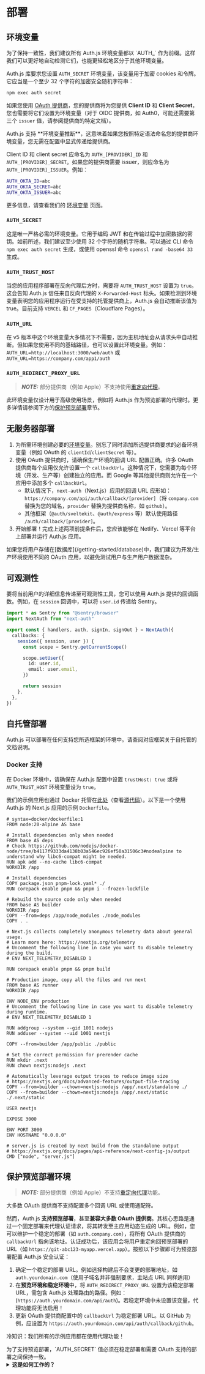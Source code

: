 
# 部署

## 环境变量

<Callout>
  为了保持一致性，我们建议所有 Auth.js 环境变量都以 `AUTH_`
  作为前缀。这样我们可以更好地自动检测它们，也能更轻松地区分于其他环境变量。
</Callout>

Auth.js 库要求您设置 `AUTH_SECRET` 环境变量，该变量用于加密 cookies 和令牌。它应当是一个至少 32 个字符的加密安全随机字符串：

```bash npm2yarn
npm exec auth secret
```

如果您使用 [OAuth 提供商](/concepts/oauth)，您的提供商将为您提供 **Client ID** 和 **Client Secret**，您也需要将它们设置为环境变量（对于 OIDC 提供商，如 Auth0，可能还需要第三个 `issuer` 值，请参阅提供商的特定文档）。

<Callout type="info">
Auth.js 支持 **环境变量推断**，这意味着如果您按照特定语法命名您的提供商环境变量，您无需在配置中显式传递给提供商。

Client ID 和 client secret 应命名为 `AUTH_[PROVIDER]_ID` 和 `AUTH_[PROVIDER]_SECRET`。如果您的提供商需要 issuer，则应命名为 `AUTH_[PROVIDER]_ISSUER`。例如：

```bash
AUTH_OKTA_ID=abc
AUTH_OKTA_SECRET=abc
AUTH_OKTA_ISSUER=abc
```

更多信息，请查看我们的 [环境变量](/guides/environment-variables) 页面。

</Callout>

### `AUTH_SECRET`

这是唯一严格必需的环境变量。它用于编码 JWT 和在传输过程中加密数据的密钥。如前所述，我们建议至少使用 32 个字符的随机字符串。可以通过 CLI 命令 `npm exec auth secret` 生成，或使用 openssl 命令 `openssl rand -base64 33` 生成。

### `AUTH_TRUST_HOST`

当您的应用程序部署在反向代理后方时，需要将 `AUTH_TRUST_HOST` 设置为 `true`。这会告知 Auth.js 信任来自反向代理的 `X-Forwarded-Host` 标头。如果检测到环境变量表明您的应用程序运行在受支持的托管提供商上，Auth.js 会自动推断该值为 true。目前支持 `VERCEL` 和 `CF_PAGES`（Cloudflare Pages）。

### `AUTH_URL`

在 v5 版本中这个环境变量大多情况下不需要，因为主机地址会从请求头中自动推断。但如果您使用不同的基础路径，也可以设置此环境变量。例如：`AUTH_URL=http://localhost:3000/web/auth` 或 `AUTH_URL=https://company.com/app1/auth`

### `AUTH_REDIRECT_PROXY_URL`

> **_NOTE:_** 部分提供商（例如 Apple）不支持使用[重定向代理](https://github.com/nextauthjs/next-auth/blob/3ec06842682a31e53fceabca701a362abda1e7dd/packages/core/src/lib/utils/providers.ts#L48)。

此环境变量仅设计用于高级使用场景，例如将 Auth.js 作为预览部署的代理时。更多详情请参阅下方的[保护预览部署](#securing-a-preview-deployment)章节。

## 无服务器部署

1. 为所需环境创建必要的[环境变量](#environment-variables)。别忘了同时添加所选提供商要求的必备环境变量（例如 OAuth 的 `clientId`/`clientSecret` 等）。
2. 使用 OAuth 提供商时，请确保生产环境的回调 URL 配置正确。许多 OAuth 提供商每个应用仅允许设置一个 `callbackUrl`。这种情况下，您需要为每个环境（开发、生产等）创建独立的应用。而 Google 等其他提供商则允许在一个应用中添加多个 `callbackUrl`。
   - 默认情况下，`next-auth`（Next.js）应用的回调 URL 应形如：`https://company.com/api/auth/callback/[provider]`（将 `company.com` 替换为您的域名，`provider` 替换为提供商名称，如 `github`）。
   - 其他框架（`@auth/sveltekit`、`@auth/express` 等）默认使用路径 `/auth/callback/[provider]`。
3. 开始部署！完成上述两项前提条件后，您应该能够在 Netlify、Vercel 等平台上部署并运行 Auth.js 应用。

<Callout type="warning">
  如果您将用户存储在[数据库](/getting-started/database)中，我们建议为开发/生产环境使用不同的
  OAuth 应用，以避免测试用户与生产用户数据混杂。
</Callout>

## 可观测性

要将当前用户的详细信息传递至可观测性工具，您可以使用 Auth.js 提供的回调函数。例如，在 `session` 回调中，可以将 `user.id` 传递给 Sentry。

```ts filename="auth.ts"
import * as Sentry from "@sentry/browser"
import NextAuth from "next-auth"

export const { handlers, auth, signIn, signOut } = NextAuth({
  callbacks: {
    session({ session, user }) {
      const scope = Sentry.getCurrentScope()

      scope.setUser({
        id: user.id,
        email: user.email,
      })

      return session
    },
  },
})
```

## 自托管部署

Auth.js 可以部署在任何支持您所选框架的环境中。请查阅对应框架关于自托管的文档说明。

### Docker 支持

在 Docker 环境中，请确保在 Auth.js 配置中设置 `trustHost: true` 或将 `AUTH_TRUST_HOST` 环境变量设为 `true`。

我们的示例应用也通过 Docker 托管在[此处](https://nextjs-docker-example.authjs.dev)（查看[源代码](https://github.com/nextauthjs/next-auth-example)）。以下是一个使用 Auth.js 的 Next.js 应用的示例 `Dockerfile`。

```docker filename="Dockerfile"
# syntax=docker/dockerfile:1
FROM node:20-alpine AS base

# Install dependencies only when needed
FROM base AS deps
# Check https://github.com/nodejs/docker-node/tree/b4117f9333da4138b03a546ec926ef50a31506c3#nodealpine to understand why libc6-compat might be needed.
RUN apk add --no-cache libc6-compat
WORKDIR /app

# Install dependencies
COPY package.json pnpm-lock.yaml* ./
RUN corepack enable pnpm && pnpm i --frozen-lockfile

# Rebuild the source code only when needed
FROM base AS builder
WORKDIR /app
COPY --from=deps /app/node_modules ./node_modules
COPY . .

# Next.js collects completely anonymous telemetry data about general usage.
# Learn more here: https://nextjs.org/telemetry
# Uncomment the following line in case you want to disable telemetry during the build.
# ENV NEXT_TELEMETRY_DISABLED 1

RUN corepack enable pnpm && pnpm build

# Production image, copy all the files and run next
FROM base AS runner
WORKDIR /app

ENV NODE_ENV production
# Uncomment the following line in case you want to disable telemetry during runtime.
# ENV NEXT_TELEMETRY_DISABLED 1

RUN addgroup --system --gid 1001 nodejs
RUN adduser --system --uid 1001 nextjs

COPY --from=builder /app/public ./public

# Set the correct permission for prerender cache
RUN mkdir .next
RUN chown nextjs:nodejs .next

# Automatically leverage output traces to reduce image size
# https://nextjs.org/docs/advanced-features/output-file-tracing
COPY --from=builder --chown=nextjs:nodejs /app/.next/standalone ./
COPY --from=builder --chown=nextjs:nodejs /app/.next/static ./.next/static

USER nextjs

EXPOSE 3000

ENV PORT 3000
ENV HOSTNAME "0.0.0.0"

# server.js is created by next build from the standalone output
# https://nextjs.org/docs/pages/api-reference/next-config-js/output
CMD ["node", "server.js"]
```

## 保护预览部署环境

> **_NOTE:_** 部分提供商（例如 Apple）不支持[重定向代理](https://github.com/nextauthjs/next-auth/blob/3ec06842682a31e53fceabca701a362abda1e7dd/packages/core/src/lib/utils/providers.ts#L48)功能。

大多数 OAuth 提供商不支持配置多个回调 URL 或使用通配符。

然而，Auth.js **支持预览部署**，甚至**兼容大多数 OAuth 提供商**。其核心思路是通过一个固定部署来代理认证请求，将其转发至主应用动态生成的 URL。例如，您可以维护一个稳定的部署（如 `auth.company.com`），将所有 OAuth 提供商的 `callbackUrl` 指向该地址。认证成功后，该应用会将用户重定向回预览部署的 URL（如 `https://git-abc123-myapp.vercel.app`）。按照以下步骤即可为预览部署配置 Auth.js 安全认证：

1. 确定一个稳定的部署 URL。例如选择构建后不会变更的部署地址，如 `auth.yourdomain.com`（使用子域名并非强制要求，主站点 URL 同样适用）
2. 在**预览环境和稳定环境**中，将 `AUTH_REDIRECT_PROXY_URL` 设置为该稳定部署 URL，需包含 Auth.js 处理路由的路径。例如：(`https://auth.yourdomain.com/api/auth`)。若稳定环境中未设置该变量，代理功能将无法启用！
3. 更新 OAuth 提供商配置中的 `callbackUrl` 为稳定部署 URL。以 GitHub 为例，应设置为 `https://auth.yourdomain.com/api/auth/callback/github`。

冷知识：我们所有的示例应用都在使用代理功能！

<Callout type="info">
  为了支持预览部署，`AUTH_SECRET` 值必须在稳定部署和需要 OAuth
  支持的部署之间保持一致。
</Callout>

<details>
<summary>
<b>这是如何工作的？</b>
</summary>
为了支持预览部署，Auth.js 需要一个在多次部署间保持稳定的部署 URL 作为重定向代理服务器。

只有当设置了 `AUTH_REDIRECT_PROXY_URL` 环境变量时，它才会将 OAuth 回调请求重定向到预览部署 URL。

当用户在预览部署上发起 OAuth 登录流程时，我们会将其 URL 保存在 `state` 查询参数中，但将 `redirect_uri` 设置为稳定部署的 URL。

然后，OAuth 提供商会将用户重定向到上述稳定 URL，该 URL 会验证 `state` 参数，并在 `state` 有效时将用户重定向到预览部署 URL。这是通过依赖稳定部署和预览部署使用相同的服务器端 `AUTH_SECRET` 来确保安全的。

</details>
